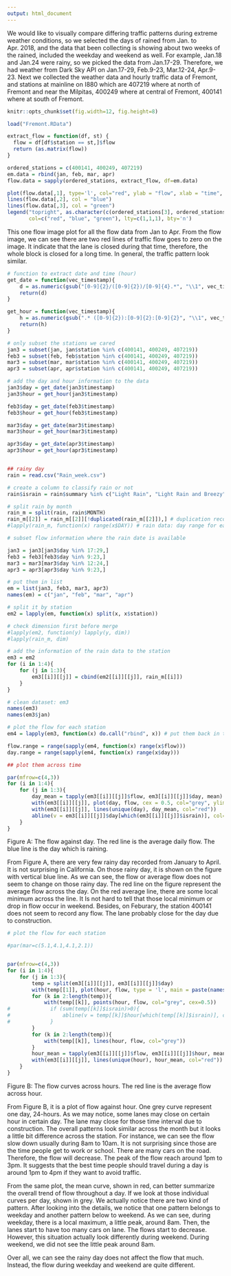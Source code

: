 ```yaml
---
output: html_document
---
```

We would like to visually compare differing traffic patterns during extreme weather conditions, so we selected the days of rained from Jan. to Apr. 2018, and the data that been collecting is showing about two weeks of the rained, included the weekday and weekend as well. For example, Jan.18 and Jan.24 were rainy, so we picked the data from Jan.17-29. Therefore, we had weather from Dark Sky API on Jan.17-29, Feb.9-23, Mar.12-24, Apr.9-23. Next we collected the weather data and hourly traffic data of Fremont, and stations at mainline on I880 which are 407219 where at north of Fremont and near the Milpitas, 400249 where at central of Fremont, 400141 where at south of Fremont. 


```r

knitr::opts_chunk$set(fig.width=12, fig.height=8) 
```

```r
load("Fremont.RData")

```

```r

extract_flow = function(df, st) {
  flow = df[df$station == st,]$flow
  return (as.matrix(flow))
}

ordered_stations = c(400141, 400249, 407219)
em.data = rbind(jan, feb, mar, apr)
flow.data = sapply(ordered_stations, extract_flow, df=em.data)

plot(flow.data[,1], type='l', col="red", ylab = "flow", xlab = "time", ylim =c(0, 8000), main = "Flow for Fremont in Jan - Apr")
lines(flow.data[,2], col = "blue")
lines(flow.data[,3], col = "green")
legend("topright", as.character(c(ordered_stations[3], ordered_stations[2], ordered_stations[1])), 
       col=c("red", "blue", "green"), lty=c(1,1,1), bty='n')

```

This one flow image plot for all the flow data from Jan to Apr. From the flow image, we can see there are two red lines of traffic flow goes to zero on the image. It indicate that the lane is closed during that time, therefore, the whole block is closed for a long time. In general, the traffic pattern look similar. 

```r
# function to extract date and time (hour)
get_date = function(vec_timestamp){
    d = as.numeric(gsub("[0-9]{2}/([0-9]{2})/[0-9]{4}.*", "\\1", vec_timestamp))
    return(d)
}

get_hour = function(vec_timestamp){
    h = as.numeric(gsub(".* ([0-9]{2}):[0-9]{2}:[0-9]{2}", "\\1", vec_timestamp))
    return(h)
}

# only subset the stations we cared
jan3 = subset(jan, jan$station %in% c(400141, 400249, 407219))
feb3 = subset(feb, feb$station %in% c(400141, 400249, 407219))
mar3 = subset(mar, mar$station %in% c(400141, 400249, 407219))
apr3 = subset(apr, apr$station %in% c(400141, 400249, 407219))

# add the day and hour information to the data
jan3$day = get_date(jan3$timestamp)
jan3$hour = get_hour(jan3$timestamp)

feb3$day = get_date(feb3$timestamp)
feb3$hour = get_hour(feb3$timestamp)

mar3$day = get_date(mar3$timestamp)
mar3$hour = get_hour(mar3$timestamp)

apr3$day = get_date(apr3$timestamp)
apr3$hour = get_hour(apr3$timestamp)


## rainy day
rain = read.csv("Rain_week.csv")

# create a column to classify rain or not 
rain$israin = rain$summary %in% c("Light Rain", "Light Rain and Breezy", "Rain", "Heavy Rain and Breezy", "Rain and Breezy")

# split rain by month
rain_m = split(rain, rain$MONTH)
rain_m[[2]] = rain_m[[2]][!duplicated(rain_m[[2]]),] # duplication records in Feb
#lapply(rain_m, function(x) range(x$DAY)) # rain data: day range for each month available

# subset flow information where the rain date is available

jan3 = jan3[jan3$day %in% 17:29,]
feb3 = feb3[feb3$day %in% 9:23,]
mar3 = mar3[mar3$day %in% 12:24,]
apr3 = apr3[apr3$day %in% 9:23,]

# put them in list
em = list(jan3, feb3, mar3, apr3)
names(em) = c("jan", "feb", "mar", "apr")

# split it by station 
em2 = lapply(em, function(x) split(x, x$station))

# check dimension first before merge
#lapply(em2, function(y) lapply(y, dim))
#lapply(rain_m, dim)

# add the information of the rain data to the station 
em3 = em2
for (i in 1:4){
    for (j in 1:3){
        em3[[i]][[j]] = cbind(em2[[i]][[j]], rain_m[[i]])
    }
}

# clean dataset: em3
names(em3)
names(em3$jan)

# plot the flow for each station
em4 = lapply(em3, function(x) do.call("rbind", x)) # put them back in the same dataframe in each month 

flow.range = range(sapply(em4, function(x) range(x$flow)))
day.range = range(sapply(em4, function(x) range(x$day)))

```

```r


## plot them across time

par(mfrow=c(4,3))
for (i in 1:4){
    for (j in 1:3){
        day_mean = tapply(em3[[i]][[j]]$flow, em3[[i]][[j]]$day, mean)
        with(em3[[i]][[j]], plot(day, flow, cex = 0.5, col="grey", ylim = flow.range, main = paste(names(em3)[i], names(em3[[i]])[j])))
        with(em3[[i]][[j]], lines(unique(day), day_mean, col="red"))
        abline(v = em3[[i]][[j]]$day[which(em3[[i]][[j]]$israin)], col="blue", lty=2)
    }
}

```
Figure A: The flow against day. The red line is the average daily flow. The blue line is the day which is raining. 

From Figure A, there are very few rainy day recorded from January to April. It is not surprising in California. On those rainy day, it is shown on the figure with vertical blue line. As we can see, the flow or average flow does not seem to change on those rainy day. The red line on the figure represent the average flow across the day. On the red average line, there are some local minimum across the line. It Is not hard to tell that those local minimum or drop in flow occur in weekend. Besides, on Feburary, the station 400141 does not seem to record any flow. The lane probably close for the day due to construction.  

```r
# plot the flow for each station

#par(mar=c(5.1,4.1,4.1,2.1))


par(mfrow=c(4,3))
for (i in 1:4){
    for (j in 1:3){
        temp = split(em3[[i]][[j]], em3[[i]][[j]]$day)
        with(temp[[1]], plot(hour, flow, type = 'l', main = paste(names(em3)[i], names(em3[[i]])[j]), ylim = flow.range, col="grey"))
        for (k in 2:length(temp)){
            with(temp[[k]], points(hour, flow, col="grey", cex=0.5))
#             if (sum(temp[[k]]$israin)>0){
#                 abline(v = temp[[k]]$hour[which(temp[[k]]$israin)], col="blue")
#             }
        }
        for (k in 2:length(temp)){
            with(temp[[k]], lines(hour, flow, col="grey"))
        }
        hour_mean = tapply(em3[[i]][[j]]$flow, em3[[i]][[j]]$hour, mean)
        with(em3[[i]][[j]], lines(unique(hour), hour_mean, col="red"))
    }
}

```
Figure B: The flow curves across hours. The red line is the average flow across hour. 

From Figure B, it is a plot of flow against hour. One grey curve represent one day, 24-hours. As we may notice, some lanes may close on certain hour in certain day. The lane may close for those time interval due to construction. The overall patterns look similar across the month but it looks a little bit difference across the station. For instance, we can see the flow slow down usually during 8am to 10am. It is not surprising since those are the time people get to work or school. There are many cars on the road. Therefore, the flow will decrease. The peak of the flow reach around 1pm to 3pm. It suggests that the best time people should travel during a day is around 1pm to 4pm if they want to avoid traffic. 

From the same plot, the mean curve, shown in red, can better summarize the overall trend of flow throughout a day. If we look at those individual curves per day, shown in grey. We actually notice there are two kind of pattern. After looking into the details, we notice that one pattern belongs to weekday and another pattern below to weekend. As we can see, during weekday, there is a local maximum, a little peak, around 8am. Then, the lanes start to have too many cars on lane. The flows start to decrease. However, this situation actually look differently during weekend. During weekend, we did not see the little peak around 8am. 

Over all, we can see the rainy day does not affect the flow that much. Instead, the flow during weekday and weekend are quite different.
